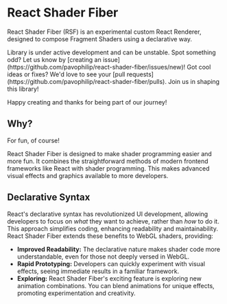 
# React Shader Fiber

React Shader Fiber (RSF) is an experimental custom React Renderer, designed to compose Fragment Shaders using a
declarative way.

<Callout type="warning" emoji="🚧">
Library is under active development and can be unstable.
</Callout>

<Callout type="info" emoji="💡">
Spot something odd? Let us know by [creating an issue](https://github.com/pavophilip/react-shader-fiber/issues/new)!
Got cool ideas or fixes? We'd love to see your [pull requests](https://github.com/pavophilip/react-shader-fiber/pulls). Join us in shaping this library!

Happy creating and thanks for being part of our journey!
</Callout>


## Why?

For fun, of course!

React Shader Fiber is designed to make shader programming easier and more fun. It combines the straightforward methods
of modern frontend frameworks like React with shader programming. This makes advanced visual effects and graphics
available to more developers.

## Declarative Syntax

React's declarative syntax has revolutionized UI development, allowing developers to focus on *what* they want to
achieve, rather than *how* to do it. This approach simplifies coding, enhancing readability and maintainability. React
Shader Fiber extends these benefits to WebGL shaders, providing:

- **Improved Readability:** The declarative nature makes shader code more understandable, even for those not deeply
  versed in WebGL.
- **Rapid Prototyping:** Developers can quickly experiment with visual effects, seeing immediate results in a familiar
  framework.
- **Exploring:** React Shader Fiber's exciting feature is exploring new animation combinations. You can blend animations
  for unique effects, promoting experimentation and creativity.